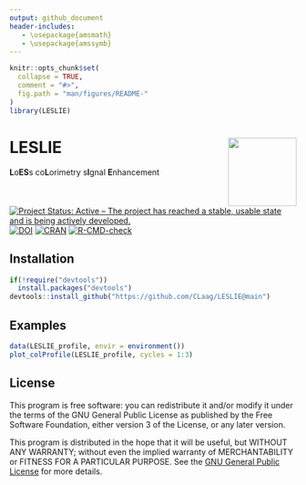 ```yaml
---
output: github_document
header-includes:
   - \usepackage{amsmath}
   - \usepackage{amssymb}
---
```

<!-- README.md was auto-generated by README.Rmd. Please DO NOT edit by hand!-->

```r
knitr::opts_chunk$set(
  collapse = TRUE,
  comment = "#>",
  fig.path = "man/figures/README-"
)
library(LESLIE)
```

# LESLIE <img width=120px src="man/figures/LESLIE_logo.png" align="right" />

**L**o**ES**s co**L**orimetry s**I**gnal **E**nhancement

[![Project Status: Active – The project has reached a stable, usable
state and is being actively
developed.](https://www.repostatus.org/badges/latest/concept.svg)](https://www.repostatus.org/#concept)
[![DOI](https://zenodo.org/badge/DOI/10.5281/zenodo.7257766.svg)](https://doi.org/10.5281/zenodo.7257766)
[![CRAN](https://www.r-pkg.org/badges/version/LESLIE)](https://cran.r-project.org/package=LESLIE)
[![R-CMD-check](https://github.com/CLaag/LESLIE/workflows/GitHub%20Actions%20CI/badge.svg)](https://github.com/CLaag/LESLIE/actions)

## Installation

```r
if(!require("devtools"))
  install.packages("devtools")
devtools::install_github("https://github.com/CLaag/LESLIE@main")
```

## Examples

```r
data(LESLIE_profile, envir = environment())
plot_colProfile(LESLIE_profile, cycles = 1:3)
```

## License

This program is free software: you can redistribute it and/or modify it
under the terms of the GNU General Public License as published by the
Free Software Foundation, either version 3 of the License, or any later
version.

This program is distributed in the hope that it will be useful, but
WITHOUT ANY WARRANTY; without even the implied warranty of
MERCHANTABILITY or FITNESS FOR A PARTICULAR PURPOSE. See the [GNU
General Public
License](https://github.com/CLaag/LESLIE/blob/master/LICENSE) for
more details.
